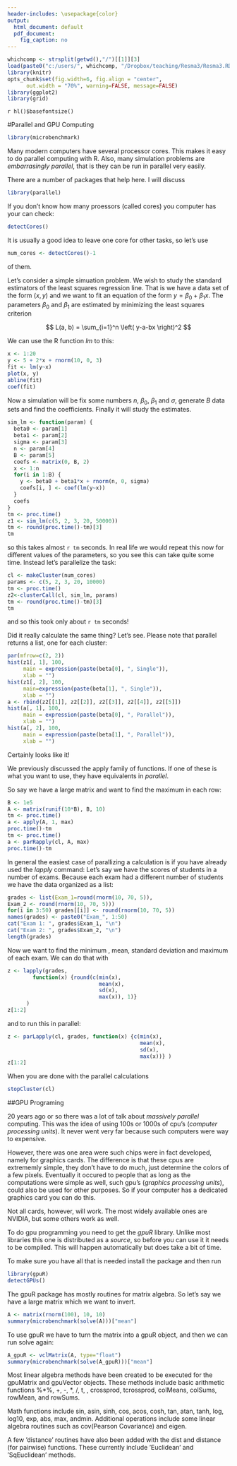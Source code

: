 ---
header-includes: \usepackage{color}
output:
  html_document: default
  pdf_document:
    fig_caption: no
---

<style>
table, th, td { text-align:right; }
th, td {padding: 10px;}
</style>

```{r, echo=FALSE, warning=FALSE, message=FALSE}
whichcomp <- strsplit(getwd(),"/")[[1]][3]
load(paste0("c:/users/", whichcomp, "/Dropbox/teaching/Resma3/Resma3.RData"))
library(knitr)
opts_chunk$set(fig.width=6, fig.align = "center", 
      out.width = "70%", warning=FALSE, message=FALSE)
library(ggplot2)
library(grid)
```
`r hl()$basefontsize()`

#Parallel and GPU Computing

```{r}
library(microbenchmark)
```

Many modern computers have several processor cores. This makes it easy to do parallel computing with R. Also, many simulation problems are *embarrasingly parallel*, that is they can be run in parallel very easily.

There are a number of packages that help here. I will discuss

```{r}
library(parallel)
```

If you don't know how many proessors (called cores) you computer has your can check:

```{r}
detectCores()
```

It is usually a good idea to leave one core for other tasks, so let's use

```{r}
num_cores <- detectCores()-1
```

of them.

Let's consider a simple simuation problem. We wish to study the standard estimators of the least squares regression line. That is we have a data set of the form $(x, y)$ and we want to fit an equation of the form $y=\beta_0 + \beta_1 x$. The parameters $\beta_0$ and $\beta_1$ are estimated by minimizing the least squares criterion

$$
L(a, b) = \sum_{i=1}^n \left( y-a-bx \right)^2
$$

We can use the R function *lm* to this:

```{r}
x <- 1:20
y <- 5 + 2*x + rnorm(10, 0, 3)
fit <- lm(y~x)
plot(x, y)
abline(fit)
coef(fit)
```

Now a simulation will be fix some numbers $n$, $\beta_0$, $\beta_1$ and $\sigma$, generate $B$ data sets and find the coefficients. Finally it will study the estimates.

```{r cache=TRUE}
sim_lm <- function(param) {
  beta0 <- param[1]
  beta1 <- param[2]
  sigma <- param[3]
  n <- param[4]
  B <- param[5]
  coefs <- matrix(0, B, 2)
  x <- 1:n
  for(i in 1:B) {
    y <- beta0 + beta1*x + rnorm(n, 0, sigma)
    coefs[i, ] <- coef(lm(y~x))
  }
  coefs
}
tm <- proc.time()
z1 <- sim_lm(c(5, 2, 3, 20, 50000))
tm <- round(proc.time()-tm)[3]
tm
```

so this takes almost `r tm` seconds. In real life we would repeat this now for different values of the parameters, so you see this can take quite some time. Instead let's parallelize the task:

```{r}
cl <- makeCluster(num_cores) 
params <- c(5, 2, 3, 20, 10000)
tm <- proc.time()
z2<-clusterCall(cl, sim_lm, params)
tm <- round(proc.time()-tm)[3]
tm
```

and so this took only about `r tm` seconds!

Did it really calculate the same thing? Let's see. Please note that parallel returns a list, one for each cluster:


```{r}
par(mfrow=c(2, 2))
hist(z1[, 1], 100, 
     main = expression(paste(beta[0], ", Single")),
     xlab = "")
hist(z1[, 2], 100, 
     main=expression(paste(beta[1], ", Single")),
     xlab = "")
a <- rbind(z2[[1]], z2[[2]], z2[[3]], z2[[4]], z2[[5]])
hist(a[, 1], 100, 
     main = expression(paste(beta[0], ", Parallel")),
     xlab = "")
hist(a[, 2], 100, 
     main = expression(paste(beta[1], ", Parallel")),
     xlab = "")

```

Certainly looks like it!

We previously discussed the apply family of functions. If one of these is what you want to use, they  have equivalents in *parallel*.

So say we have a large matrix and want to find the maximum in each row:

```{r cache=TRUE}
B <- 1e5
A <- matrix(runif(10*B), B, 10)
tm <- proc.time()
a <- apply(A, 1, max)
proc.time()-tm
tm <- proc.time()
a <- parRapply(cl, A, max)
proc.time()-tm
```

In general the easiest case of parallizing a calculation is if you have already used the *lapply* command: Let's say we have the scores of students in a number of exams. Because each exam had a different number of students we have the data organized as a list: 

```{r echo=5:7}
grades <- list(Exam_1=round(rnorm(10, 70, 5)), 
Exam_2 <- round(rnorm(10, 70, 5)))
for(i in 3:50) grades[[i]] <- round(rnorm(10, 70, 5))
names(grades) <- paste0("Exam_", 1:50)
cat("Exam 1: ", grades$Exam_1, "\n")
cat("Exam 2: ", grades$Exam_2, "\n")
length(grades)
```

Now we want to find the minimum , mean, standard deviation and maximum of each exam. We can do that with

```{r cache=TRUE}
z <- lapply(grades, 
        function(x) {round(c(min(x), 
                             mean(x), 
                             sd(x), 
                             max(x)), 1)} 
      )
z[1:2]
```

and to run this in parallel:

```{r cache=TRUE}
z <- parLapply(cl, grades, function(x) {c(min(x), 
                                          mean(x), 
                                          sd(x), 
                                          max(x))} )
z[1:2]
```

When you are done with the parallel calculations

```{r}
stopCluster(cl)
```


##GPU Programing

20 years ago or so there was a lot of talk about *massively parallel* computing. This was the idea of using 100s or 1000s of cpu's (*computer processing units*). It never went very far because such computers were way to expensive.

However, there was one area were such chips were in fact developed, namely for graphics cards. The difference is that these cpus are extrememly simple, they don't have to do much, just determine the colors of a few pixels. Eventually it occured to people that as long as the computations were simple as well, such gpu's (*graphics processing units*), could also be used for other purposes. So if your computer has a dedicated graphics card you can do this.

Not all cards, however, will work. The most widely available ones are NVIDIA, but some others work as well.

To do gpu programming you need to get the *gpuR* library. Unlike most libraries this one is distributed as a *source*, so before you can use it it needs to be compiled. This will happen automatically but does take a bit of time.

To make sure you have all that is needed install the package and then run

```{r}
library(gpuR)
detectGPUs()
```

The gpuR package has mostly routines for matrix algebra. So let's say we have a large matrix which we want to invert.

```{r}
A <- matrix(rnorm(100), 10, 10)
summary(microbenchmark(solve(A)))["mean"]
```

To use gpuR we have to turn the matrix into a gpuR object, and then we can run solve again:

```{r}
A_gpuR <- vclMatrix(A, type="float")
summary(microbenchmark(solve(A_gpuR)))["mean"]
```

Most linear algebra methods have been created to be executed for the gpuMatrix and gpuVector objects.   These  methods  include  basic  arithmetic functions %*%, +, -, \*, /, t, , crossprod, tcrossprod, colMeans, colSums, rowMean,  and rowSums.  

Math functions include sin, asin, sinh, cos, acos, cosh, tan, atan, tanh, log, log10, exp, abs, max, andmin. Additional operations include some linear algebra routines such as cov(Pearson Covariance) and eigen.  

A few ’distance’ routines have also been added with the dist and distance (for pairwise) functions. These currently include ’Euclidean’ and ’SqEuclidean’ methods.

